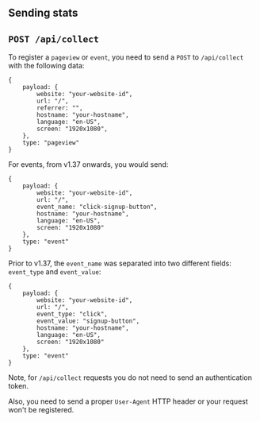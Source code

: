 ## Sending stats

## `POST /api/collect`

To register a `pageview` or `event`, you need to send a `POST` to `/api/collect` with
the following data:

```
{
    payload: {
        website: "your-website-id",
        url: "/",
        referrer: "",
        hostname: "your-hostname",
        language: "en-US",
        screen: "1920x1080",
    },
    type: "pageview"
}
```

For events, from v1.37 onwards, you would send:

```
{
    payload: {
        website: "your-website-id",
        url: "/",
        event_name: "click-signup-button",
        hostname: "your-hostname",
        language: "en-US",
        screen: "1920x1080"
    },
    type: "event"
}
```

Prior to v1.37, the `event_name` was separated into two different fields: `event_type` and `event_value`:

```
{
    payload: {
        website: "your-website-id",
        url: "/",
        event_type: "click",
        event_value: "signup-button",
        hostname: "your-hostname",
        language: "en-US",
        screen: "1920x1080"
    },
    type: "event"
}
```

Note, for `/api/collect` requests you do not need to send an
authentication token.

Also, you need to send a proper `User-Agent` HTTP header or
your request won't be registered.
